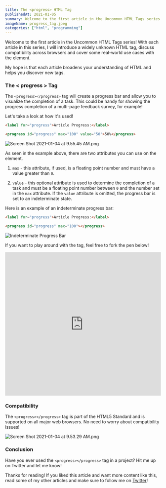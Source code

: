 ```yaml
---
title: The <progress> HTML Tag
publishedAt: 2021-01-05
summary: Welcome to the first article in the Uncommon HTML Tags series! The <progress> tag will create a progress bar and allow you to visualize the completion of a task. Let's take a look at how it's used!
imageName: progress_tag.jpeg
categories: ["html", "programming"]
---
```


Welcome to the first article in the Uncommon HTML Tags series!
With each article in this series, I will introduce a widely unknown HTML tag, discuss compatibility across browsers and cover some real-world use cases with the element.

My hope is that each article broadens your understanding of HTML and helps you discover new tags.

### The < progress > Tag

The `<progress></progress>` tag will create a progress bar and allow you to visualize the completion of a task. This could be handy for showing the progress completion of a multi-page feedback survey, for example!

Let's take a look at how it's used!

```html
<label for="progress">Article Progress:</label>

<progress id="progress" max="100" value="50">50%</progress>
```

![Screen Shot 2021-01-04 at 9.55.45 AM.png](https://cdn.hashnode.com/res/hashnode/image/upload/v1609775753781/mburlbLBM.png)

As seen in the example above, there are two attributes you can use on the element.

1. `max` - this attribute, if used, is a floating point number and must have a value greater than `0`.

2. `value` - this optional attribute is used to determine the completion of a task and must be a floating point number between `0` and the number set in the `max` attribute. If the `value` attribute is omitted, the progress bar is set to an indeterminate state.

Here is an example of an indeterminate progress bar:

```html
<label for="progress">Article Progress:</label>

<progress id="progress" max="100"></progress>
```

![Indeterminate Progress Bar](https://media.giphy.com/media/AtInr1byEBtnARfLmT/giphy.gif)

If you want to play around with the tag, feel free to fork the pen below!

<iframe
  height="465"
  width="100%"
  scrolling="no"
  title="&lt;progress&gt; HTML Tag"
  src="https://codepen.io/braydoncoyer/embed/mdrLdRZ?height=265&theme-id=light&default-tab=html,result"
  frameBorder="no"
  loading="lazy"
  allowtransparency="true"
  allowFullScreen={true}
>
  See the Pen{" "}
  <a href="https://codepen.io/braydoncoyer/pen/mdrLdRZ">
    &lt;progress&gt; HTML Tag
  </a>{" "}
  by Braydon Coyer (<a href="https://codepen.io/braydoncoyer">@braydoncoyer</a>)
  on <a href="https://codepen.io">CodePen</a>.
</iframe>

### Compatibility

The `<progress></progress>` tag is part of the HTML5 Standard and is supported on all major web browsers. No need to worry about compatibility issues!

![Screen Shot 2021-01-04 at 9.53.29 AM.png](https://cdn.hashnode.com/res/hashnode/image/upload/v1609775615556/lW9E7cNN3.png)

### Conclusion

Have you ever used the `<progress></progress>` tag in a project? Hit me up on Twitter and let me know!

Thanks for reading! If you liked this article and want more content like this, read some of my other articles and make sure to follow me on [Twitter](https://twitter.com/BraydonCoyer)!
